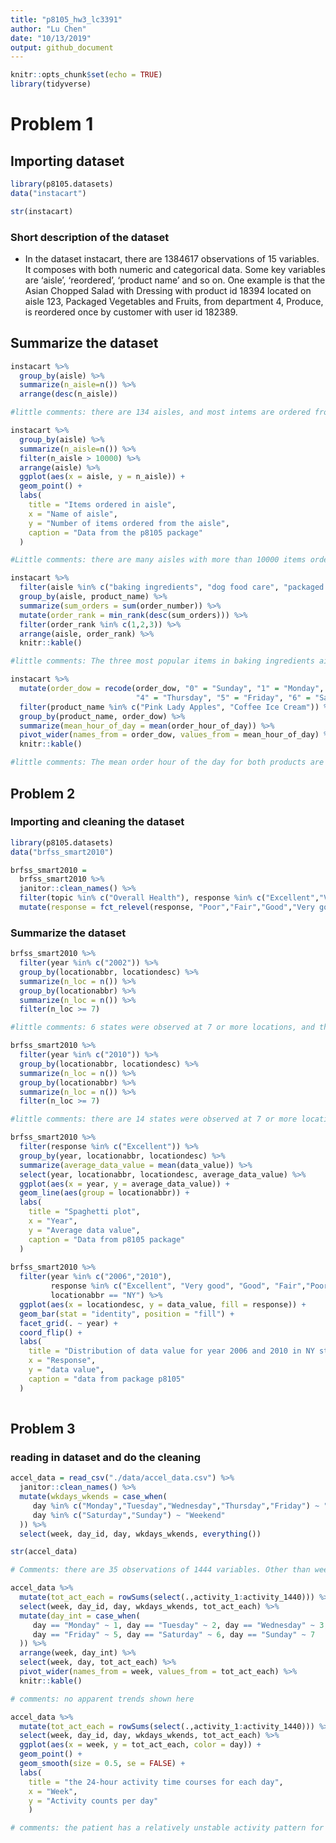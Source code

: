```yaml
---
title: "p8105_hw3_lc3391"
author: "Lu Chen"
date: "10/13/2019"
output: github_document
---
```


```r
knitr::opts_chunk$set(echo = TRUE)
library(tidyverse)

```

# Problem 1

## Importing dataset
```r
library(p8105.datasets)
data("instacart")

str(instacart)
```
### Short description of the dataset
- In the dataset instacart, there are 1384617 observations of  15 variables. It composes with both numeric and categorical data. Some key variables are 'aisle', 'reordered', 'product name' and so on. One example is that the Asian Chopped Salad with Dressing with product id 18394 located on aisle 123, Packaged Vegetables and Fruits, from department 4, Produce, is reordered once by customer with user id 182389. 

## Summarize the dataset
```r
instacart %>% 
  group_by(aisle) %>% 
  summarize(n_aisle=n()) %>% 
  arrange(desc(n_aisle))

#little comments: there are 134 aisles, and most intems are ordered from the aisle Fresh Vegetables.

instacart %>% 
  group_by(aisle) %>% 
  summarize(n_aisle=n()) %>% 
  filter(n_aisle > 10000) %>% 
  arrange(aisle) %>% 
  ggplot(aes(x = aisle, y = n_aisle)) +
  geom_point() +
  labs(
    title = "Items ordered in aisle",
    x = "Name of aisle",
    y = "Number of items ordered from the aisle",
    caption = "Data from the p8105 package"
  ) 

#Little comments: there are many aisles with more than 10000 items ordered, and the top 3 are: fresh veges, fresh fruits, and packaged vege and fruits.

instacart %>% 
  filter(aisle %in% c("baking ingredients", "dog food care", "packaged vegetables fruits")) %>% 
  group_by(aisle, product_name) %>% 
  summarize(sum_orders = sum(order_number)) %>% 
  mutate(order_rank = min_rank(desc(sum_orders))) %>%
  filter(order_rank %in% c(1,2,3)) %>%
  arrange(aisle, order_rank) %>% 
  knitr::kable()

#little comments: The three most popular items in baking ingredients aisle are Light Brown Sugar, Cane Sugar, and Organic Vanilla Extract; that in dog food care aisle are Standard Size Pet Waste Bags, Beef Stew Canned Dog Food, and Snack Sticks Chicken & Rice Recipe Dog Treats; that in packaged vegetables fruits aisle are Organic Baby Spainach, Organic Raspberries and Organic Blueberries.

instacart %>% 
  mutate(order_dow = recode(order_dow, "0" = "Sunday", "1" = "Monday", "2" = "Tuesday", "3" = "Wednesday", 
                            "4" = "Thursday", "5" = "Friday", "6" = "Saturday")) %>% 
  filter(product_name %in% c("Pink Lady Apples", "Coffee Ice Cream")) %>% 
  group_by(product_name, order_dow) %>% 
  summarize(mean_hour_of_day = mean(order_hour_of_day)) %>%
  pivot_wider(names_from = order_dow, values_from = mean_hour_of_day) %>% 
  knitr::kable()

#little comments: The mean order hour of the day for both products are concentrated on noon to afternoon (about 11:00 to 15:00).

```
## Problem 2

### Importing and cleaning the dataset
```r
library(p8105.datasets)
data("brfss_smart2010")

brfss_smart2010 = 
  brfss_smart2010 %>% 
  janitor::clean_names() %>% 
  filter(topic %in% c("Overall Health"), response %in% c("Excellent","Very good", "Good", "Fair", "Poor")) %>% 
  mutate(response = fct_relevel(response, "Poor","Fair","Good","Very good","Excellent"))

```

### Summarize the dataset
```r
brfss_smart2010 %>% 
  filter(year %in% c("2002")) %>% 
  group_by(locationabbr, locationdesc) %>% 
  summarize(n_loc = n()) %>% 
  group_by(locationabbr) %>% 
  summarize(n_loc = n()) %>% 
  filter(n_loc >= 7)

#little comments: 6 states were observed at 7 or more locations, and they are CT, FL, MA, NC, NJ, and PA.

brfss_smart2010 %>% 
  filter(year %in% c("2010")) %>% 
  group_by(locationabbr, locationdesc) %>% 
  summarize(n_loc = n()) %>% 
  group_by(locationabbr) %>% 
  summarize(n_loc = n()) %>% 
  filter(n_loc >= 7)

#little comments: there are 14 states were observed at 7 or more locations, and they are CA, CO, FL, MA, MD, NC, NE, NJ, NY, OH, PA, SC, TX, and WA.

brfss_smart2010 %>% 
  filter(response %in% c("Excellent")) %>% 
  group_by(year, locationabbr, locationdesc) %>% 
  summarize(average_data_value = mean(data_value)) %>%
  select(year, locationabbr, locationdesc, average_data_value) %>% 
  ggplot(aes(x = year, y = average_data_value)) +
  geom_line(aes(group = locationabbr)) +
  labs(
    title = "Spaghetti plot",
    x = "Year",
    y = "Average data value",
    caption = "Data from p8105 package"
  )
  
brfss_smart2010 %>% 
  filter(year %in% c("2006","2010"), 
         response %in% c("Excellent", "Very good", "Good", "Fair","Poor"), 
         locationabbr == "NY") %>% 
  ggplot(aes(x = locationdesc, y = data_value, fill = response)) +
  geom_bar(stat = "identity", position = "fill") +
  facet_grid(. ~ year) +
  coord_flip() +
  labs(
    title = "Distribution of data value for year 2006 and 2010 in NY state",
    x = "Response",
    y = "data value",
    caption = "data from package p8105"
  )
  
```

## Problem 3

### reading in dataset and do the cleaning
```r
accel_data = read_csv("./data/accel_data.csv") %>% 
  janitor::clean_names() %>% 
  mutate(wkdays_wkends = case_when(
     day %in% c("Monday","Tuesday","Wednesday","Thursday","Friday") ~ "Weekday",
     day %in% c("Saturday","Sunday") ~ "Weekend"
  )) %>% 
  select(week, day_id, day, wkdays_wkends, everything())

str(accel_data)

# Comments: there are 35 observations of 1444 variables. Other than week, day_id, day, and weekday vs. weekend, the dataset contains activity counts for each minute of a 24-hour day starting at midnight.

accel_data %>% 
  mutate(tot_act_each = rowSums(select(.,activity_1:activity_1440))) %>%
  select(week, day_id, day, wkdays_wkends, tot_act_each) %>% 
  mutate(day_int = case_when(
     day == "Monday" ~ 1, day == "Tuesday" ~ 2, day == "Wednesday" ~ 3, day == "Thursday" ~ 4,
     day == "Friday" ~ 5, day == "Saturday" ~ 6, day == "Sunday" ~ 7
  )) %>% 
  arrange(week, day_int) %>% 
  select(week, day, tot_act_each) %>% 
  pivot_wider(names_from = week, values_from = tot_act_each) %>% 
  knitr::kable()

# comments: no apparent trends shown here

accel_data %>% 
  mutate(tot_act_each = rowSums(select(.,activity_1:activity_1440))) %>% 
  select(week, day_id, day, wkdays_wkends, tot_act_each) %>% 
  ggplot(aes(x = week, y = tot_act_each, color = day)) + 
  geom_point() +
  geom_smooth(size = 0.5, se = FALSE) +
  labs(
    title = "the 24-hour activity time courses for each day",
    x = "Week", 
    y = "Activity counts per day"
    ) 

# comments: the patient has a relatively unstable activity pattern for each day. It varies a lot from starting to ending point. On Monday and Saturday, the variation is greater than other days. And on Tuesday and Wednesday, the activity is quite stable.
```


